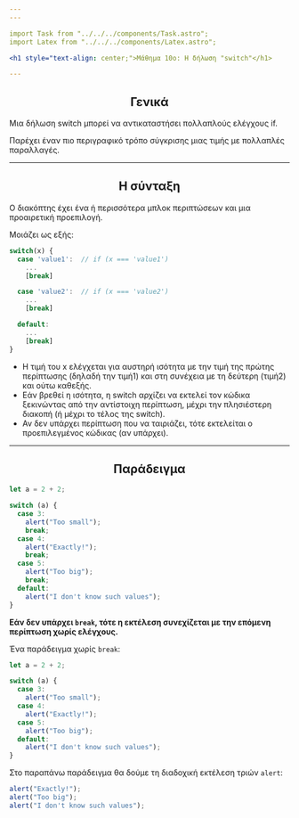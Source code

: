```yaml
---
---

import Task from "../../../components/Task.astro";
import Latex from "../../../components/Latex.astro";

<h1 style="text-align: center;">Μάθημα 10ο: Η δήλωση "switch"</h1>

---
```


<h2 style="text-align: center;"> Γενικά </h2>

Μια δήλωση switch μπορεί να αντικαταστήσει πολλαπλούς ελέγχους if.

Παρέχει έναν πιο περιγραφικό τρόπο σύγκρισης μιας τιμής με πολλαπλές παραλλαγές.

---

<h2 style="text-align: center;"> Η σύνταξη </h2>

Ο διακόπτης έχει ένα ή περισσότερα μπλοκ περιπτώσεων και μια προαιρετική προεπιλογή.

Μοιάζει ως εξής:

```js
switch(x) {
  case 'value1':  // if (x === 'value1')
    ...
    [break]

  case 'value2':  // if (x === 'value2')
    ...
    [break]

  default:
    ...
    [break]
}
```

- Η τιμή του x ελέγχεται για αυστηρή ισότητα με την τιμή της πρώτης περίπτωσης (δηλαδή την τιμή1) και στη συνέχεια με τη δεύτερη (τιμή2) και ούτω καθεξής.
- Εάν βρεθεί η ισότητα, η switch αρχίζει να εκτελεί τον κώδικα ξεκινώντας από την αντίστοιχη περίπτωση, μέχρι την πλησιέστερη διακοπή (ή μέχρι το τέλος της switch).
- Αν δεν υπάρχει περίπτωση που να ταιριάζει, τότε εκτελείται ο προεπιλεγμένος κώδικας (αν υπάρχει).

---

<h2 style="text-align: center;"> Παράδειγμα </h2>

```js
let a = 2 + 2;

switch (a) {
  case 3:
    alert("Too small");
    break;
  case 4:
    alert("Exactly!");
    break;
  case 5:
    alert("Too big");
    break;
  default:
    alert("I don't know such values");
}
```

**Εάν δεν υπάρχει `break`, τότε η εκτέλεση συνεχίζεται με την επόμενη περίπτωση χωρίς ελέγχους.**

Ένα παράδειγμα χωρίς `break`:

```js
let a = 2 + 2;

switch (a) {
  case 3:
    alert("Too small");
  case 4:
    alert("Exactly!");
  case 5:
    alert("Too big");
  default:
    alert("I don't know such values");
}
```

Στο παραπάνω παράδειγμα θα δούμε τη διαδοχική εκτέλεση τριών `alert`:

```js
alert("Exactly!");
alert("Too big");
alert("I don't know such values");
```
